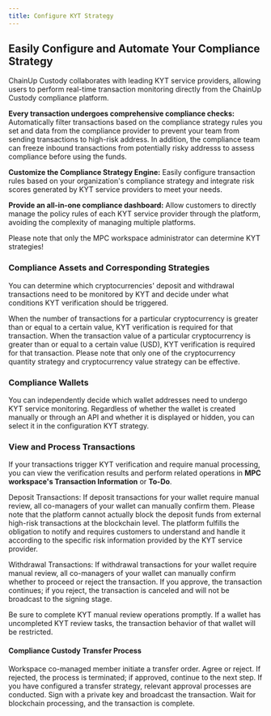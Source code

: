 ```yaml
---
title: Configure KYT Strategy
---
```


##  Easily Configure and Automate Your Compliance Strategy

ChainUp Custody collaborates with leading KYT service providers, allowing users to perform real-time transaction monitoring directly from the ChainUp Custody compliance platform.

**Every transaction undergoes comprehensive compliance checks:** Automatically filter transactions based on the compliance strategy rules you set and data from the compliance provider to prevent your team from sending transactions to high-risk address. In addition, the compliance team can freeze inbound transactions from potentially risky addresss to assess compliance before using the funds.

**Customize the Compliance Strategy Engine:** Easily configure transaction rules based on your organization's compliance strategy and integrate risk scores generated by KYT service providers to meet your needs.

**Provide an all-in-one compliance dashboard:** Allow customers to directly manage the policy rules of each KYT service provider through the platform, avoiding the complexity of managing multiple platforms.

<Warning>
Please note that only the MPC workspace administrator can determine KYT strategies!
</Warning>


###  Compliance Assets and Corresponding Strategies
You can determine which cryptocurrencies' deposit and withdrawal transactions need to be monitored by KYT and decide under what conditions KYT verification should be triggered.

<Accordion title="1. Cryptocurrency Quantity Strategy">
When the number of transactions for a particular cryptocurrency is greater than or equal to a certain value, KYT verification is required for that transaction.
</Accordion>
<Accordion title="2. Cryptocurrency Value Strategy">
When the transaction value of a particular cryptocurrency is greater than or equal to a certain value (USD), KYT verification is required for that transaction.
</Accordion>

<Warning>
Please note that only one of the cryptocurrency quantity strategy and cryptocurrency value strategy can be effective.
</Warning>



###  Compliance Wallets
You can independently decide which wallet addresses need to undergo KYT service monitoring. Regardless of whether the wallet is created manually or through an API and whether it is displayed or hidden, you can select it in the configuration KYT strategy.

###  View and Process Transactions

If your transactions trigger KYT verification and require manual processing, you can view the verification results and perform related operations in **MPC workspace's Transaction Information** or **To-Do**.

Deposit Transactions: If deposit transactions for your wallet require manual review, all co-managers of your wallet can manually confirm them.
<Warning>
Please note that the platform cannot actually block the deposit funds from external high-risk transactions at the blockchain level. The platform fulfills the obligation to notify and requires customers to understand and handle it according to the specific risk information provided by the KYT service provider.
</Warning>

Withdrawal Transactions: If withdrawal transactions for your wallet require manual review, all co-managers of your wallet can manually confirm whether to proceed or reject the transaction. If you approve, the transaction continues; if you reject, the transaction is canceled and will not be broadcast to the signing stage.

<Tip> 
Be sure to complete KYT manual review operations promptly. If a wallet has uncompleted KYT review tasks, the transaction behavior of that wallet will be restricted.
</Tip>

#### Compliance Custody Transfer Process
<Steps>
<Step title="Initiate Transfer">
    Workspace co-managed member initiate a transfer order.
</Step>
<Step title="KYT Verification">
    Agree or reject. If rejected, the process is terminated; if approved, continue to the next step.
</Step>
<Step title="Transaction Review">
    If you have configured a transfer strategy, relevant approval processes are conducted.
</Step>
<Step title="Transaction Signing">
    Sign with a private key and broadcast the transaction.
</Step>
<Step title="Transaction Completion">
    Wait for blockchain processing, and the transaction is complete.
</Step>
</Steps>